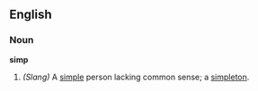 ==English==

===Noun===
'''simp'''
# ''(Slang)'' A [[simple]] person lacking common sense; a [[simpleton]].